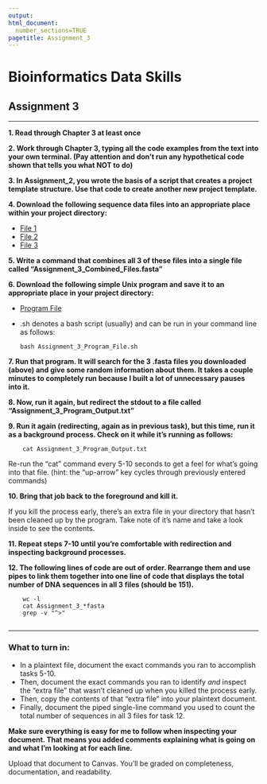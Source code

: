 ```yaml
---
output: 
html_document:
  number_sections=TRUE
pagetitle: Assignment_3
---
```

    
# **Bioinformatics Data Skills**
    
## Assignment 3

___

  **1. Read through Chapter 3 at least once**
    
  **2. Work through Chapter 3, typing all the code examples from the text into your own terminal. (Pay attention and don't run any hypothetical code shown that tells you what NOT to do)**
    
**3. In Assignment_2, you wrote the basis of a script that creates a project template structure. Use that code to create another new project template.**

**4. Download the following sequence data files into an appropriate place within your project directory:**

  - [File 1](https://gzahn.github.io/binf-data-skills/Data/Assignment_3_File_1.fasta){target="_blank"}
  - [File 2](https://gzahn.github.io/binf-data-skills/Data/Assignment_3_File_2.fasta){target="_blank"}
  - [File 3](https://gzahn.github.io/binf-data-skills/Data/Assignment_3_File_3.fasta){target="_blank"}

**5. Write a command that combines all 3 of these files into a single file called "Assignment_3_Combined_Files.fasta"**

**6. Download the following simple Unix program and save it to an appropriate place in your project directory:**

  - [Program File](https://gzahn.github.io/binf-data-skills/Data/Assignment_3_Program_File.sh){target="_blank"}
  - .sh denotes a bash script (usually) and can be run in your command line as follows:
    
        bash Assignment_3_Program_File.sh

**7. Run that program. It will search for the 3 .fasta files you downloaded (above) and give some random information about them. It takes a couple minutes to completely run because I built a lot of unnecessary pauses into it.**

**8. Now, run it again, but redirect the stdout to a file called "Assignment_3_Program_Output.txt"**

**9. Run it again (redirecting, again as in previous task), but this time, run it as a background process. Check on it while it's running as follows:**

        cat Assignment_3_Program_Output.txt
    
Re-run the "cat" command every 5-10 seconds to get a feel for what's going into that file. (hint: the "up-arrow" key cycles through previously entered commands)

**10. Bring that job back to the foreground and kill it.**

If you kill the process early, there's an extra file in your directory that hasn't been cleaned up by the program. Take note of it's name and take a look inside to see the contents.

**11. Repeat steps 7-10 until you're comfortable with redirection and inspecting background processes.**

**12. The following lines of code are out of order. Rearrange them and use pipes to link them together into one line of code that displays the total number of DNA sequences in all 3 files (should be 151).**

        wc -l
        cat Assignment_3_*fasta
        grep -v "^>"
        
___
  
### **What to turn in:**

  - In a plaintext file, document the exact commands you ran to accomplish tasks 5-10. 
  - Then, document the exact commands you ran to identify *and* inspect the "extra file" that wasn't cleaned up when you killed the process early.
  - Then, copy the contents of that "extra file" into your plaintext document.
  - Finally, document the piped single-line command you used to count the total number of sequences in all 3 files for task 12.

**Make sure everything is easy for me to follow when inspecting your document. That means you added comments explaining what is going on and what I'm looking at for each line.**

Upload that document to Canvas. You'll be graded on completeness, documentation, and readability.